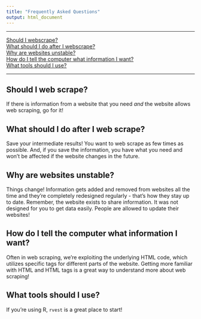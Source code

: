 ```yaml
---
title: "Frequently Asked Questions"
output: html_document
---
```


-----

[Should I webscrape?](#should-i-webscrape)  
[What should I do after I webscrape?](#what-should-i-do-after-i-webscrape)  
[Why are websites unstable?](#why-are-websites-unstable)  
[How do I tell the computer what information I want?](#how-do-i-tell-the-computer-what-information-i-want)  
[What tools should I use?](#what-tools-should-i-use)  

-----

## Should I web scrape?

If there is information from a website that you need *and* the website allows web scraping, go for it!


## What should I do after I web scrape?

Save your intermediate results! You want to web scrape as few times as possible. And, if you save the information, you have what you need and won't be affected if the website changes in the future.


## Why are websites unstable?

Things change! Information gets added and removed from websites all the time and they're completely redesigned regularly - that's how they stay up to date. Remember, the website exists to share information. It was not designed for you to get data easily. People are allowed to update their websites!

## How do I tell the computer what information I want?

Often in web scraping, we're exploiting the underlying HTML code, which utilizes specific tags for different parts of the website. Getting more familiar with HTML and HTML tags is a great way to understand more about web scraping!


## What tools should I use?

If you're using R, `rvest` is a great place to start!